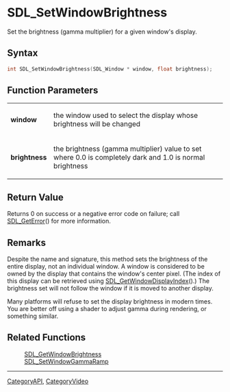 = SDL_SetWindowBrightness =

Set the brightness (gamma multiplier) for a given window's display.

== Syntax ==

<syntaxhighlight lang='c'>
int SDL_SetWindowBrightness(SDL_Window * window, float brightness);
</syntaxhighlight>

== Function Parameters ==

{|
|'''window'''
|the window used to select the display whose brightness will be changed
|-
|'''brightness'''
|the brightness (gamma multiplier) value to set where 0.0 is completely dark and 1.0 is normal brightness
|}

== Return Value ==

Returns 0 on success or a negative error code on failure; call
[[SDL_GetError]]() for more information.



== Remarks ==

Despite the name and signature, this method sets the brightness of the
entire display, not an individual window. A window is considered to be
owned by the display that contains the window's center pixel. (The index of
this display can be retrieved using [[SDL_GetWindowDisplayIndex]]().) The
brightness set will not follow the window if it is moved to another
display.

Many platforms will refuse to set the display brightness in modern times.
You are better off using a shader to adjust gamma during rendering, or
something similar.

== Related Functions ==

:[[SDL_GetWindowBrightness]]
:[[SDL_SetWindowGammaRamp]]

----
[[CategoryAPI]], [[CategoryVideo]]



